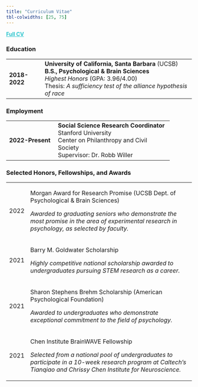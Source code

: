 ```yaml
---
title: "Curriculum Vitae"
tbl-colwidths: [25, 75]
---
```


::: large-text
[**Full CV**](https://www.dropbox.com/s/ba1m79dtsnom4no/Ghezae_CV.pdf?dl=0){target="_blank" style="color:#2ac4cd"}
:::

### Education

+---------------+-----------------------------------------------------------------+
| **2018-2022** | **University of California, Santa Barbara** (UCSB)**\           |
|               | B.S., Psychological & Brain Sciences**\                         |
|               | *Highest Honors* (GPA: 3.96/4.00)\                              |
|               | Thesis: *A sufficiency test of the alliance hypothesis of race* |
+---------------+-----------------------------------------------------------------+

### Employment

+------------------+-------------------------------------------+
| **2022-Present** | **Social Science Research Coordinator\    |
|                  | **Stanford University\                    |
|                  | Center on Philanthropy and Civil Society\ |
|                  | Supervisor: Dr. Robb Willer               |
+------------------+-------------------------------------------+

### Selected Honors, Fellowships, and Awards

+------+-------------------------------------------------------------------------------------------------------------------------------------------------------------------+
| 2022 | Morgan Award for Research Promise (UCSB Dept. of Psychological & Brain Sciences)                                                                                  |
|      |                                                                                                                                                                   |
|      | *Awarded to graduating seniors who demonstrate the most promise in the area of experimental research in psychology, as selected by faculty.*                      |
+------+-------------------------------------------------------------------------------------------------------------------------------------------------------------------+
| 2021 | Barry M. Goldwater Scholarship                                                                                                                                    |
|      |                                                                                                                                                                   |
|      | *Highly competitive national scholarship awarded to undergraduates pursuing STEM research as a career.*                                                           |
+------+-------------------------------------------------------------------------------------------------------------------------------------------------------------------+
| 2021 | Sharon Stephens Brehm Scholarship (American Psychological Foundation)                                                                                             |
|      |                                                                                                                                                                   |
|      | *Awarded to undergraduates who demonstrate exceptional commitment to the field of psychology.*                                                                    |
+------+-------------------------------------------------------------------------------------------------------------------------------------------------------------------+
| 2021 | Chen Institute BrainWAVE Fellowship                                                                                                                               |
|      |                                                                                                                                                                   |
|      | *Selected from a national pool of undergraduates to participate in a 10-week research program at Caltech's Tianqiao and Chrissy Chen Institute for Neuroscience.* |
+------+-------------------------------------------------------------------------------------------------------------------------------------------------------------------+
